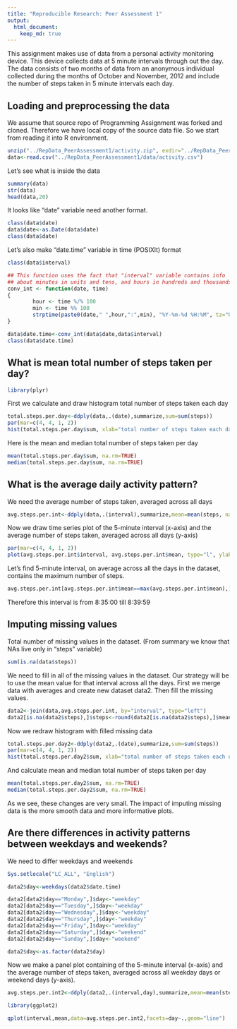 ```yaml
---
title: "Reproducible Research: Peer Assessment 1"
output: 
  html_document:
    keep_md: true
---
```


This assignment makes use of data from a personal activity monitoring device. This device collects data at 5 minute intervals through out the day. The data consists of two months of data from an anonymous individual collected during the months of October and November, 2012 and include the number of steps taken in 5 minute intervals each day.

## Loading and preprocessing the data
We assume that source repo of Programming Assignment was forked and cloned. Therefore we have local copy of the source data file. So we start from reading it into R environment.


```r

unzip("../RepData_PeerAssessment1/activity.zip", exdir="../RepData_PeerAssessment1/data")
data<-read.csv("../RepData_PeerAssessment1/data/activity.csv")

```

Let's see what is inside the data

```r
summary(data)
str(data)
head(data,20)
```

It looks like "date" variable need another format.
```r
class(data$date)
data$date<-as.Date(data$date)
class(data$date)
```

Let's also make "date.time" variable in time (POSIXlt) format
```r
class(data$interval)

## This function uses the fact that "interval" variable contains info
## about minutes in units and tens, and hours in hundreds and thousands
conv_int <- function(date, time)
{
        hour <- time %/% 100
        min <- time %% 100        
        strptime(paste0(date," ",hour,":",min), "%Y-%m-%d %H:%M", tz="UTC")
}

data$date.time<-conv_int(data$date,data$interval)
class(data$date.time)
```


## What is mean total number of steps taken per day?
```r
library(plyr)
```

First we calculate and draw histogram total number of steps taken each day
```r
total.steps.per.day<-ddply(data,.(date),summarize,sum=sum(steps))
par(mar=c(4, 4, 1, 2))
hist(total.steps.per.day$sum, xlab="total number of steps taken each day", main="")
```

Here is the mean and median total number of steps taken per day
```r
mean(total.steps.per.day$sum, na.rm=TRUE)
median(total.steps.per.day$sum, na.rm=TRUE)
```


## What is the average daily activity pattern?
We need the average number of steps taken, averaged across all days
```r
avg.steps.per.int<-ddply(data,.(interval),summarize,mean=mean(steps, na.rm=TRUE))
```

Now we draw time series plot of the 5-minute interval (x-axis) and the average number of steps taken, averaged across all days (y-axis)
```r
par(mar=c(4, 4, 1, 2))
plot(avg.steps.per.int$interval, avg.steps.per.int$mean, type="l", ylab="Avg steps per interval", xlab="Interval")
```

Let's find 5-minute interval, on average across all the days in the dataset, contains the maximum number of steps.
```r
avg.steps.per.int[avg.steps.per.int$mean==max(avg.steps.per.int$mean),]
```
Therefore this interval is from 8:35:00 till 8:39:59


## Imputing missing values

Total number of missing values in the dataset. (From summary we know that NAs live only in "steps" variable)
```r
sum(is.na(data$steps))
```

We need to fill in all of the missing values in the dataset. Our strategy will be to use the mean value for that interval across all the days.
First we merge data with averages and create new dataset data2. Then fill the missing values.

```r
data2<-join(data,avg.steps.per.int, by="interval", type="left")
data2[is.na(data2$steps),]$steps<-round(data2[is.na(data2$steps),]$mean, digits=0)
```

Now we redraw histogram with filled missing data
```r
total.steps.per.day2<-ddply(data2,.(date),summarize,sum=sum(steps))
par(mar=c(4, 4, 1, 2))
hist(total.steps.per.day2$sum, xlab="total number of steps taken each day (filled NAs)", main="")
```

And calculate mean and median total number of steps taken per day
```r
mean(total.steps.per.day2$sum, na.rm=TRUE)
median(total.steps.per.day2$sum, na.rm=TRUE)
```
As we see, these changes are very small. The impact of imputing missing data is the more smooth data and more informative plots.


## Are there differences in activity patterns between weekdays and weekends?

We need to differ weekdays and weekends

```r

Sys.setlocale("LC_ALL", "English")

data2$day<-weekdays(data2$date.time)

data2[data2$day=="Monday",]$day<-"weekday"
data2[data2$day=="Tuesday",]$day<-"weekday"
data2[data2$day=="Wednesday",]$day<-"weekday"
data2[data2$day=="Thursday",]$day<-"weekday"
data2[data2$day=="Friday",]$day<-"weekday"
data2[data2$day=="Saturday",]$day<-"weekend"
data2[data2$day=="Sunday",]$day<-"weekend"

data2$day<-as.factor(data2$day)

```

Now we make a panel plot containing of the 5-minute interval (x-axis) and the average number of steps taken, averaged across all weekday days or weekend days (y-axis).

```r
avg.steps.per.int2<-ddply(data2,.(interval,day),summarize,mean=mean(steps))

library(ggplot2)

qplot(interval,mean,data=avg.steps.per.int2,facets=day~.,geom="line")
```



